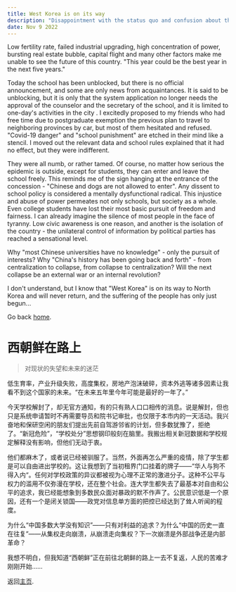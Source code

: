 ```yaml
---
title: West Korea is on its way
description: "Disappointment with the status quo and confusion about the future"
date: Nov 9 2022
---
```


Low fertility rate, failed industrial upgrading, high concentration of power, bursting real estate bubble, capital flight and many other factors make me unable to see the future of this country. "This year could be the best year in the next five years."

Today the school has been unblocked, but there is no official announcement, and some are only news from acquaintances. It is said to be unblocking, but it is only that the system application no longer needs the approval of the counselor  and the secretary of the school, and it is limited to one-day's activities in the city . I excitedly proposed to my friends who had free time due to postgraduate exemption the previous plan to travel to neighboring provinces by car, but most of them hesitated and refused. "Covid-19 danger" and "school punishment" are etched in their mind like a stencil. I moved out the relevant data and school rules explained that it had no effect, but they were indifferent.

They were all numb, or rather tamed. Of course, no matter how serious the epidemic is outside, except for students, they can enter and leave the school freely. This reminds me of the sign hanging at the entrance of the concession - "Chinese and dogs are not allowed to enter". Any dissent to school policy is considered a mentally dysfunctional radical. This injustice and abuse of power permeates not only schools, but society as a whole. Even college students have lost their most basic pursuit of freedom and fairness. I can already imagine the silence of most people in the face of tyranny. Low civic awareness is one reason, and another is the isolation of the country - the unilateral control of information by political parties has reached a sensational level.

Why "most Chinese universities have no knowledge" - only the pursuit of interests? Why "China's history has been going back and forth" - from centralization to collapse, from collapse to centralization? Will the next collapse be an external war or an internal revolution?

I don't understand, but I know that "West Korea" is on its way to North Korea and will never return, and the suffering of the people has only just begun...

Go back [home](/).

# 西朝鲜在路上
> 对现状的失望和未来的迷茫

低生育率，产业升级失败，高度集权，房地产泡沫破碎，资本外逃等诸多因素让我看不到这个国家的未来。“在未来五年里今年可能是最好的一年了。”

今天学校解封了，却无官方通知，有的只有熟人口口相传的消息。说是解封，但也只是系统申请暂时不再需要导员和院书记审批，也仅限于本市内的一天活动。我兴奋地和保研空闲的朋友们提出先前自驾游邻省的计划，但多数犹豫了，拒绝了。“新冠危险”，“学校处分”思想钢印般刻在脑里。我搬出相关新冠数据和学校规定解释没有影响，但他们无动于衷。

他们都麻木了，或者说已经被驯服了。当然，外面再怎么严重的疫情，除了学生都是可以自由进出学校的。这让我想到了当初租界门口挂着的牌子——“华人与狗不得入内“。任何对学校政策的异议都被视为心理不正常的激进分子。这种不公平与权力的滥用不仅弥漫在学校，还在整个社会。连大学生都失去了最基本对自由和公平的追求，我已经能想象到多数民众面对暴政的默不作声了。公民意识低是一个原因，还有一个是闭关锁国——政党对信息单方面的把控已经达到了耸人听闻的程度。

为什么“中国多数大学没有知识”——只有对利益的追求？为什么“中国的历史一直在往复”——从集权走向崩溃，从崩溃走向集权？下一次崩溃是外部战争还是内部革命？

我想不明白，但我知道“西朝鲜”正在前往北朝鲜的路上一去不复返，人民的苦难才刚刚开始……

返回[主页](/).
